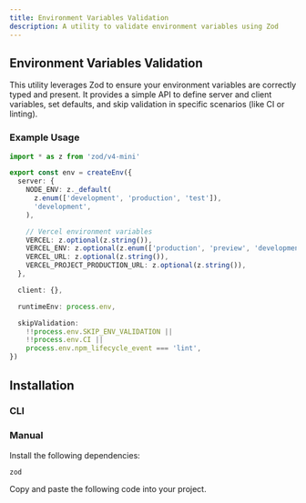 ```yaml
---
title: Environment Variables Validation
description: A utility to validate environment variables using Zod
---
```


## Environment Variables Validation

This utility leverages Zod to ensure your environment variables are correctly typed and present. It provides a simple API to define server and client variables, set defaults, and skip validation in specific scenarios (like CI or linting).

### Example Usage

```ts
import * as z from 'zod/v4-mini'

export const env = createEnv({
  server: {
    NODE_ENV: z._default(
      z.enum(['development', 'production', 'test']),
      'development',
    ),

    // Vercel environment variables
    VERCEL: z.optional(z.string()),
    VERCEL_ENV: z.optional(z.enum(['production', 'preview', 'development'])),
    VERCEL_URL: z.optional(z.string()),
    VERCEL_PROJECT_PRODUCTION_URL: z.optional(z.string()),
  },

  client: {},

  runtimeEnv: process.env,

  skipValidation:
    !!process.env.SKIP_ENV_VALIDATION ||
    !!process.env.CI ||
    process.env.npm_lifecycle_event === 'lint',
})
```

## Installation

### CLI

<InstallComponent comp='env' />

### Manual

<Steps>

<Step>
Install the following dependencies:

```package-install
zod
```

</Step>

<Step>
  Copy and paste the following code into your project.
  <ComponentSource comp='env' />
</Step>

</Steps>
